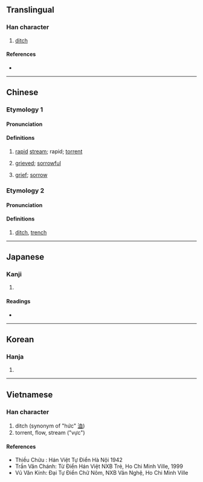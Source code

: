 {{character info}}
==Translingual==

===Han character===
{{Han char|rn=85|rad=水|as=08|sn=11|four=33150|canj=EIRM|ids=⿰氵或}}

# [[ditch]]

====References====
* {{Han ref|kx=0630.200|dkj=17662|dj=1033.010|hdz=31643.040|uh=6DE2|ud=28130|bh=D5E7|bd=54759}}

----

==Chinese==
{{zh-forms}}

===Etymology 1===

====Pronunciation====
{{zh-pron
|m=yù
|c=wik6,gwik1
|mc=y
|oc=y
|ma=
|cat=n,a
}}

====Definitions====
{{zh-hanzi}}

# [[rapid]] [[stream]]; rapid; [[torrent]]
# {{lb|zh|archaic}} [[grieved]]; [[sorrowful]]
# {{lb|zh|archaic}} [[grief]]; [[sorrow]]

===Etymology 2===

====Pronunciation====
{{zh-pron
|m=xù
|c=
|ma=
|cat=n
}}

====Definitions====
{{zh-hanzi}}

# {{lb|zh|archaic}} [[ditch]], [[trench]]

----

==Japanese==

===Kanji===
{{ja-kanji|grade=|rs=水08}}

# {{rfdef|ja|sort=水08}}

====Readings====
* {{ja-readings|on=[[よく]] (yoku), [[いき]] (iki), [[いつ]] (itsu), [[いち]] (ichi)|kun=[[はやい]] (hayai)}}

----

==Korean==

===Hanja===
{{ko-hanja|hangeul=역|eumhun=|rv=yeok|mr=yŏk|y=yek}}

# {{rfdef|ko|sort=水08}}

----

==Vietnamese==

===Han character===
{{vi-readings|reading=vực, vặc, hức|rs=水08}}

# ditch (synonym of "hức" [[洫]])
# torrent, flow, stream ("vực")

====References====
* Thiều Chửu : Hán Việt Tự Điển Hà Nội 1942
* Trần Văn Chánh: Từ Điển Hán Việt NXB Trẻ, Ho Chi Minh Ville, 1999
* Vũ Văn Kính: Đại Tự Điển Chữ Nôm, NXB Văn Nghệ, Ho Chi Minh Ville